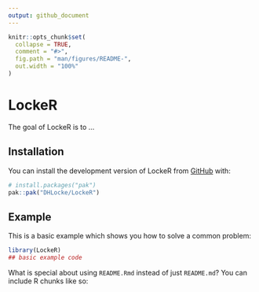 ```yaml
---
output: github_document
---
```


<!-- README.md is generated from README.Rmd. Please edit that file -->

```r
knitr::opts_chunk$set(
  collapse = TRUE,
  comment = "#>",
  fig.path = "man/figures/README-",
  out.width = "100%"
)
```

# LockeR

<!-- badges: start -->
<!-- badges: end -->

The goal of LockeR is to ...

## Installation

You can install the development version of LockeR from [GitHub](https://github.com/) with:

``` r
# install.packages("pak")
pak::pak("DHLocke/LockeR")
```

## Example

This is a basic example which shows you how to solve a common problem:

```r
library(LockeR)
## basic example code
```

What is special about using `README.Rmd` instead of just `README.md`? You can include R chunks like so:

